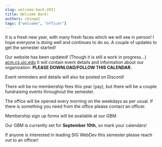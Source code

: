 ```yaml
---
slug: welcome-back-2021
title: Welcome Back!
authors: cbingm2
tags: ["welcome", "officer"]
---
```



It is a fresh new year, with many fresh faces which we will see in person! I hope everyone is doing well and continues to do so. A couple of updates to get the semester started!

Our website has been updated! (Though it is still a work in progress...) [acm.cs.uic.edu](https://acm.cs.uic.edu/) It will contain event details and information about our organization. **PLEASE DOWNLOAD/FOLLOW THIS CALENDAR.**

Event reminders and details will also be posted on <DiscordLink>Discord</DiscordLink>!

There will be no membership fees this year (yay), but there will be a couple fundraising events throughout the semester.

The office will be opened every morning on the weekdays as per usual. If there is something you need from the office please contact an officer.

Membership sign up forms will be available at our GBM

Our GBM is currently set for **September 10th**, so mark your calendars!

If anyone is interested in leading SIG WebDev this semester please reach out to an officer!
